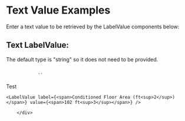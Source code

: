
<div className="playground-section">
        <h1>Text Value Examples</h1>
        <p> Enter a text value to be retrieved by the LabelValue components below:</p>
        <TextInput path="label-value-test-text-input" />
        <h2>Text LabelValue:</h2>
        <p>The default type is "string" so it does not need to be provided.</p>
        <code>
            `<LabelValue label="Text LabelValue with path prop" path="label-value-test-text-input" />`
        </code>
        <div className="label-value-container">
            <LabelValue label="Text LabelValue with path prop" path="label-value-test-text-input" />
        </div>
        <div>
        Test

    <LabelValue label={<span>Conditioned Floor Area (ft<sup>2</sup>)</span>} value={<span>102 ft<sup>3</sup></span>} />

        </div>
</div>